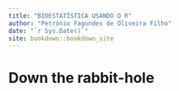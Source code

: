 ```yaml
--- 
title: "BIOESTATÍSTICA USANDO O R"
author: "Petrônio Fagundes de Oliveira Filho"
date: "`r Sys.Date()`"
site: bookdown::bookdown_site
---
```


# Down the rabbit-hole

